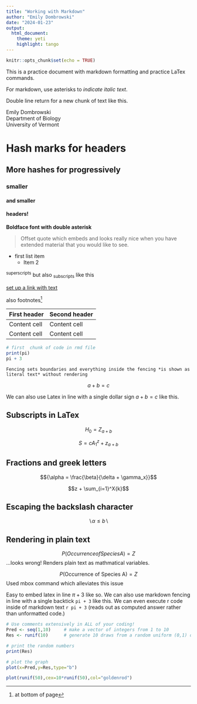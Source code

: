 ```yaml
---
title: "Working with Markdown"
author: "Emily Dombrowski"
date: "2024-01-23"
output: 
  html_document: 
    theme: yeti
    highlight: tango
---
```


```r
knitr::opts_chunk$set(echo = TRUE)
```

This is a practice document with markdown formatting and practice LaTex commands. 

For markdown, use asterisks to *indicate italic text*.

Double line return for a new chunk of text like this. 

Emily Dombrowski  
Department of Biology  
University of Vermont 

# Hash marks for headers

## More hashes for progressively

### smaller

#### and smaller

#### headers!

**Boldface font with double asterisk**

>Offset quote which embeds and looks really nice when you have extended material that you would like to see.

* first list item
  * Item 2
  
^superscripts^ but also ~subscripts~ like this

[set up a link with text](website address)

also footnotes^[at bottom of page]

First header | Second header
-------------|--------------
Content cell | Content cell
Content cell | Content cell

```r
# first  chunk of code in rmd file
print(pi)
pi + 3
```

```
Fencing sets boundaries and everything inside the fencing *is shown as literal text* without rendering
```

$$a + b =c$$

We can also use Latex in line with a single dollar sign $a +b=c$ like this.

## Subscripts in LaTex

$$ H_0 = Z_{a +b}$$


$$S=cA^z_1 + z_{a+b}$$

## Fractions and greek letters
$${\alpha = \frac{\beta}{\delta + \gamma_x}}$$

$$z + \sum_{i=1}^X{k}$$

## Escaping the backslash character
$$\backslash \alpha \le b \backslash$$

## Rendering in plain text
$$P(Occurrence of Species A) = Z$$ 
...looks wrong! Renders plain text as mathmatical variables. 

$$P(\mbox{Occurrence of Species A}) = Z$$
Used mbox command which alleviates this issue

Easy to embed latex in line $\pi + 3$ like so. We can also use markdown fencing in line with a single backtick `pi + 3` like this. We can even execute r code inside of markdown text `r pi + 3` (reads out as computed answer rather than unformatted code.)

```r
# Use comments extensively in ALL of your coding!
Pred <- seq(1,10)     # make a vector of integers from 1 to 10
Res <- runif(10)      # generate 10 draws from a random uniform (0,1) distribution

# print the random numbers
print(Res)

# plot the graph
plot(x=Pred,y=Res,type="b")
```
```r
plot(runif(50),cex=10*runif(50),col="goldenrod")

```